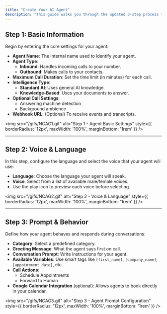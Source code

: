```yaml
---
title: "Create Your AI Agent"
description: "This guide walks you through the updated 3-step process to create an AI agent in Callin.io."
---
```


## Step 1: Basic Information

Begin by entering the core settings for your agent:

- **Agent Name**: The internal name used to identify your agent.
- **Agent Type**:
  - **Inbound**: Handles incoming calls to your number.
  - **Outbound**: Makes calls to your contacts.
- **Maximum Call Duration**: Set the time limit (in minutes) for each call.
- **Intelligence Type**:
  - **Standard AI**: Uses general AI knowledge.
  - **Knowledge-Based**: Uses your documents to answer.
- **Optional Call Settings**:
  - Answering machine detection
  - Background ambience
- **Webhook URL**: (Optional) To receive events and transcripts.

<img
  src="/gifs/NCAG1.gif"
  alt="Step 1 - Agent Basic Settings"
  style={{ borderRadius: '12px', maxWidth: '100%', marginBottom: '1rem' }}
/>

---

## Step 2: Voice & Language

In this step, configure the language and select the voice that your agent will use:

- **Language**: Choose the language your agent will speak.
- **Voice**: Select from a list of available male/female voices.
- Use the play icon to preview each voice before selecting.

<img
  src="/gifs/NCAG2.gif"
  alt="Step 2 - Voice & Language"
  style={{ borderRadius: '12px', maxWidth: '100%', marginBottom: '1rem' }}
/>

---

## Step 3: Prompt & Behavior

Define how your agent behaves and responds during conversations:

- **Category**: Select a predefined category.
- **Greeting Message**: What the agent says first on call.
- **Conversation Prompt**: Write instructions for your agent.
- **Available Variables**: Use smart tags like `[first_name]`, `[company_name]`, `[appointment_date]`, etc.
- **Call Actions**:
  - Schedule Appointments
  - Forward to Human
- **Google Calendar Integration** (optional): Allows agents to book directly in your calendar.

<img
  src="/gifs/NCAG3.gif"
  alt="Step 3 - Agent Prompt Configuration"
  style={{ borderRadius: '12px', maxWidth: '100%', marginBottom: '1rem' }}
/>

